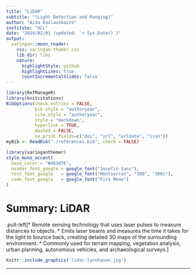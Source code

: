 ```yaml
---
title: "LiDAR"
subtitle: "(Light Detection and Ranging)"
author: "Aida Kazlauskaite"
institute: "UCL"
date: "2024/02/01 (updated: `r Sys.Date()`)"
output:
  xaringan::moon_reader:
    css: xaringan-themer.css
    lib_dir: libs
    nature:
      highlightStyle: github
      highlightLines: true
      countIncrementalSlides: false
---
```

```r
library(RefManageR)
library(knitcitations)
BibOptions(check.entries = FALSE,
           bib.style = "authoryear",
           cite.style = "authoryear",
           style = "markdown",
           hyperlink = TRUE,
           dashed = FALSE,
           no.print.fields=c("doi", "url", "urldate", "issn"))
myBib <- ReadBib("./references.bib", check = FALSE)

```

```r
library(xaringanthemer)
style_mono_accent(
  base_color = "#063d76",
  header_font_google = google_font("Josefin Sans"),
  text_font_google   = google_font("Montserrat", "300", "300i"),
  code_font_google   = google_font("Fira Mono")
)
```

# Summary: LiDAR

.pull-left[* Remote sensing technology that uses laser pulses to measure distances to objects.
* Emits laser beams and measures the time it takes for the light to bounce back, creating detailed 3D maps of the surrounding environment.
* Commonly used for terrain mapping, vegetation analysis, urban planning, autonomous vehicles, and archaeological surveys.]

```r

knitr::include_graphics('lidar-lynnhaven.jpg')
```
---